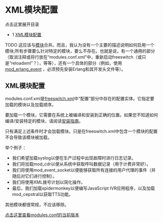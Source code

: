 # XML模块配置

 

点击这里展开目录

* 1 [XML模块配置](#xml-modules-configuration)

TODO 这应该与[模块](index.mdx#about)合并。而且，我认为没有一个主要的描述说明如何启用一个模块;所有步骤要么针对特定的模块，要么不存在。也就是说，有一个通用的部分（取消注释或将行放在“modules.conf.xml”中，重新启动freeswitch（或只是“reloadxml”？），等等），还有一个具体的部分（例如，使用[mod_erlang_event](mod_erlang_event_1048926.mdx#api-) ，必须预先安装Erlang和其开发头文件等）。

## XML模块配置

modules.conf.xml是[freeswitch.xml](../Bit-Bucket/For-Consideration/FreeSWITCH.xml_13173070.mdx#default-configuration-file)中“配置”部分中存在的配置实体。它指定要加载的模块以及加载顺序。

要加载一个模块，它需要在系统上被编译和安装到正确的位置。如果您不知道如何编译/安装特定的模块，请阅读[安装指南](../Installation/index.mdx#about)。

只有满足上述条件时才会加载模块。只是在freeswitch.xml中包含一个模块的配置不会导致该模块被加载。

举个例子：

* 我们希望加载syslog以便在生产过程中出现故障时进行日志记录。
* 我们将加载mod\_cdr以便从系统中获取呼叫数据记录（用于计费非常好）。
* 我们将使用mod\_event\_socket以便能够获取所有连接的用户代理的事件（并随后对它们进行控制）。
* 我们将使用XML拨号计划以简化操作。
* 最后，我们加载spidermonkey以便编写JavaScript IVR应用程序，以及加载mod\_cepstral以获取TTS功能。

其他模块都很常规，不应该移除。

[点击这里查看modules.conf的当前版本](http://fisheye.freeswitch.org/browse/freeswitch.git/conf/autoload%5Fconfigs/modules.conf.xml)
